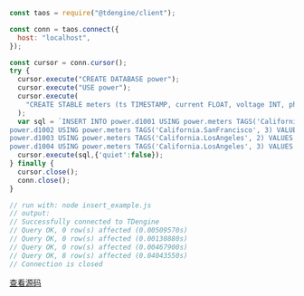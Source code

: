 ```js
const taos = require("@tdengine/client");

const conn = taos.connect({
  host: "localhost",
});

const cursor = conn.cursor();
try {
  cursor.execute("CREATE DATABASE power");
  cursor.execute("USE power");
  cursor.execute(
    "CREATE STABLE meters (ts TIMESTAMP, current FLOAT, voltage INT, phase FLOAT) TAGS (location BINARY(64), groupId INT)"
  );
  var sql = `INSERT INTO power.d1001 USING power.meters TAGS('California.SanFrancisco', 2) VALUES ('2018-10-03 14:38:05.000', 10.30000, 219, 0.31000) ('2018-10-03 14:38:15.000', 12.60000, 218, 0.33000) ('2018-10-03 14:38:16.800', 12.30000, 221, 0.31000)
power.d1002 USING power.meters TAGS('California.SanFrancisco', 3) VALUES ('2018-10-03 14:38:16.650', 10.30000, 218, 0.25000)
power.d1003 USING power.meters TAGS('California.LosAngeles', 2) VALUES ('2018-10-03 14:38:05.500', 11.80000, 221, 0.28000) ('2018-10-03 14:38:16.600', 13.40000, 223, 0.29000)
power.d1004 USING power.meters TAGS('California.LosAngeles', 3) VALUES ('2018-10-03 14:38:05.000', 10.80000, 223, 0.29000) ('2018-10-03 14:38:06.500', 11.50000, 221, 0.35000)`;
  cursor.execute(sql,{'quiet':false});
} finally {
  cursor.close();
  conn.close();
}

// run with: node insert_example.js
// output:
// Successfully connected to TDengine
// Query OK, 0 row(s) affected (0.00509570s)
// Query OK, 0 row(s) affected (0.00130880s)
// Query OK, 0 row(s) affected (0.00467900s)
// Query OK, 8 row(s) affected (0.04043550s)
// Connection is closed

```

[查看源码](https://github.com/taosdata/TDengine/blob/main/docs/examples/node/nativeexample/insert_example.js)
